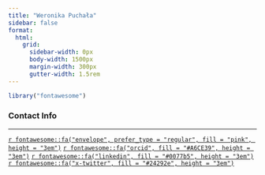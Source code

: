 ```yaml
---
title: "Weronika Puchała"
sidebar: false
format:
  html:
    grid:
      sidebar-width: 0px
      body-width: 1500px
      margin-width: 300px
      gutter-width: 1.5rem
---
```


```r
library("fontawesome")
```

### Contact Info {#contact}

------------------------------------------------------------------------

[`r fontawesome::fa("envelope", prefer_type = "regular", fill = "pink", height = "3em")`](mailto:)
<!-- [`r fontawesome::fa("github", fill = "#24292e", height = "3em")`]() -->
[`r fontawesome::fa("orcid", fill = "#A6CE39", height = "3em")`](https://orcid.org/0000-0002-6133-0869)
<!-- [`r fontawesome::fa("facebook", fill = "#304f85", height = "3em")`](https://www.facebook.com/) -->
[`r fontawesome::fa("linkedin", fill = "#0077b5", height = "3em")`](https://www.linkedin.com/in/)
<!-- [`r fontawesome::fa("twitter", fill = "#15a7ff", height = "3em")`](https://twitter.com/) -->
[`r fontawesome::fa("x-twitter", fill = "#24292e", height = "3em")`](https://x.com/)
<!-- [`r fontawesome::fa("steam", fill = "#2f4f4f", height = "3em")`]() -->
<!-- [`r fontawesome::fa("playstation", fill = "#4739aa", height = "3em")`]() -->